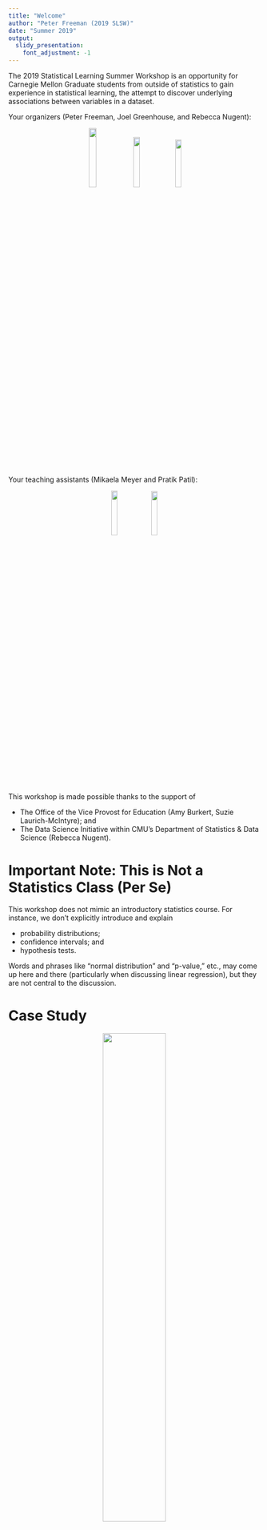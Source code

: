 ```yaml
---
title: "Welcome"
author: "Peter Freeman (2019 SLSW)"
date: "Summer 2019"
output: 
  slidy_presentation:
    font_adjustment: -1
---
```


The 2019 Statistical Learning Summer Workshop is an opportunity for Carnegie Mellon Graduate students from outside of statistics to gain experience in statistical learning, the attempt to discover underlying associations between variables in a dataset.

Your organizers (Peter Freeman, Joel Greenhouse, and Rebecca Nugent):

<center>![](http://www.stat.cmu.edu/~pfreeman/freeman.png){width=17.4%} ![](http://www.stat.cmu.edu/~pfreeman/greenhouse.png){width=16.05%} ![](http://www.stat.cmu.edu/~pfreeman/nugent.png){width=15.6%}</center>

Your teaching assistants (Mikaela Meyer and Pratik Patil):

<center>![](http://www.stat.cmu.edu/~pfreeman/meyer.png){width=15.1%} ![](http://www.stat.cmu.edu/~pfreeman/patil.png){width=15%}</center>

This workshop is made possible thanks to the support of

- The Office of the Vice Provost for Education (Amy Burkert, Suzie Laurich-McIntyre); and 
- The Data Science Initiative within CMU's Department of Statistics & Data Science (Rebecca Nugent).

Important Note: This is Not a Statistics Class (Per Se)
===

This workshop does not mimic an introductory statistics course. For instance, we don't explicitly introduce and explain

- probability distributions;
- confidence intervals; and
- hypothesis tests.

Words and phrases like "normal distribution" and "p-value," etc., may come up here and there (particularly when discussing linear regression), but they are not central to the discussion.

Case Study
===

<center>![](http://www.stat.cmu.edu/~pfreeman/first_light.100dpi.jpg){width=50%}</center>

(https://classic.sdss.org/gallery/gal_data.html)

The Research Question: how far away are the galaxies in images like these?

Statistically Stated: can we determine an informative association between the properties of galaxies extracted from images and their distances?

Case Study
===

The data for our particular dataset:

- 17 measurements for each of 3,419 galaxies
  + 4 measurements related to galaxy brightness at different wavelengths
  + 12 measurements of galaxy appearance (4 measurements each at 3 different wavelengths)
  + 1 measurement related to galaxy distance (called *redshift*)
  
The goal: to determine the association between the 16 *predictor variables* and the *response variable*: redshift.

```r
load(url("https://raw.githubusercontent.com/pefreeman/36-290/master/EXAMPLE_DATASETS/PHOTO_MORPH/photo_morph.Rdata"))
set.seed(404)
train = sample(nrow(predictors),0.7*nrow(predictors))
pred.train = predictors[train,]
pred.test  = predictors[-train,]
resp.train = response[train]
resp.test  = response[-train]
```

Case Study
===

We identify that redshift is a continuously valued, or *quantitative*, variable. Hence we will pursue regression.

A basic analysis workflow:

1. Build intuition about the data by examining the observed (or "empirical") distributions of variable values; this is exploratory data analysis.
2. Split the data into two sets: a set of galaxies that will be input into functions that help us learn the association (i.e., the training set), and a set of galaxies that we help us assess the quality of our modeled association.
3. Learn a variety of models, from the simple (linear regression) to the complex (e.g., random forest). Determine the one that provides the highest quality fits.
4. Interpret the model (if possible and if desired).
5. Publish!

Case Study
===

```r
out.lm = lm(resp.train~.,data=pred.train)
resp.pred = predict(out.lm,newdata=pred.test)
mse.lm = mean((resp.test-resp.pred)^2)         # MSE = 0.2912

if ( require(rpart) == FALSE ) {
  install.packages("rpart",repos="https://cloud.r-project.org")
  library(rpart)
}
out.tree = rpart(resp.train~.,data=pred.train)
resp.pred = predict(out.tree,newdata=pred.test)
mse.tree = mean((resp.test-resp.pred)^2)       # MSE = 0.2143

if ( require(randomForest) == FALSE ) {
  install.packages("randomForest",repos="https://cloud.r-project.org")
  library(randomForest)
}
set.seed(303)
out.rf = randomForest(resp.train~.,data=pred.train,importance=TRUE)
resp.pred = predict(out.rf,newdata=pred.test)
mse.rf = mean((resp.test-resp.pred)^2)         # MSE = 0.1552
```

<center>
| Model | Mean-Squared Error |
| ----- | ------------------ |
| Linear Regression | 0.2912 |
| Regression Tree   | 0.2143 |
| Random Forest     | 0.1552 |
</center>

This is but a subset of possible models: we could try improving the mean-squared error (a measure of the quality of the association) by choosing an informative subset of the variables; we could try other model classes like generalized additive models or boosting models; etc.

Conclusion: non-linear models such as random forest do a much better job at modeling the association between the
predictor variables and the redshift than linear regression!

Case Study
===

```r
if ( require(ggplot2) == FALSE ) {  
  install.packages("ggplot2",repos="https://cloud.r-project.org")
  library(ggplot2)
}
df.plot = data.frame(resp.test,resp.pred)
ggplot(data=df.plot,mapping=aes(x=resp.test,y=resp.pred)) + 
  geom_point() + geom_abline(intercept=0,slope=1,color="red") + xlab("Observed Redshift") + 
  ylab("Predicted Redshift") + xlim(0,6) + ylim(0,6)
```

Case Study
===

```r
if ( require(grid) == FALSE ) {  
  install.packages("grid",repos="https://cloud.r-project.org")
  library(grid)
}
ggVarImpPlot = function(importance,column=1,shiftFactor=10) {
  o = order(importance[,column])
  x = importance[o,column]
  var = rownames(importance)[o]

  n = length(x)
  y = (1:n)/(n+1)
  df = data.frame(x,y)
  
  xlabel = colnames(importance)[column]
  if ( xlabel == "%IncMSE") xlabel = "MSE: Percentage Increase"
  if ( xlabel == "IncNodePurity") xlabel = "Increase in Node Purity"
  if ( xlabel == "MeanDecreaseGini") xlabel = "Gini: Mean Decrease"
  if ( xlabel == "MeanDecreaseAccuracy") xlabel = "Accuracy: Mean Decrease"

  if ( require(ggplot2) == FALSE ) { stop("The ggplot2 package is required to execute this function.")}
  if ( require(grid)    == FALSE ) { stop("The grid package is required to execute this function.")}
  p = ggplot(data=df,mapping=aes(x=x,y=y)) + geom_point(size=2) + xlim(0,max(x)) + ylim(0,1) + xlab(xlabel) + 
    theme(axis.title.y=element_blank(),axis.text.y=element_blank(),axis.ticks.y=element_blank()) +
    theme(plot.margin=unit(c(1,1,1,2),"cm"))
  for ( ii in 1:n ) {
    p = p + 
      annotation_custom(grob = textGrob(label=var[ii]),ymin=y[ii],ymax=y[ii],
                        xmin=-max(x)/shiftFactor,xmax=-max(x)/shiftFactor) +
      geom_hline(yintercept=y[ii],linetype="dashed",color="red",size=0.3)
  }
  gt <- ggplot_gtable(ggplot_build(p))
  gt$layout$clip[gt$layout$name == "panel"] <- "off"
  grid.draw(gt)
  invisible(list(p=p,gt=gt))
}
ggVarImpPlot(importance(out.rf,shiftFactor=8))
```

Conclusion: brightness variables (`col` and `mag`) are more important predictor variables than variables summarizing galaxy appearance!

Project Datasets
===

Regression:

1. *Blog Posting*: how many comments will be made in the next 24 hours, given current conditions?
2. *Diamonds*: what is the price of a diamond, given its properties?
3. *Galaxy Mass*: what is the mass of a galaxy, given the strength of its emission lines?
4. *Forest Fire*: how much area will a forest fire consume, given initial conditions?
5. *House Value*: what is the price of a house, given location and other properties?

Classification:

1. *Civil War*: given conditions about a country, is it undergoing a civil war?
2. *Movements*: given information about a societal movement, can you predict if it was successful?
3. *Wine Quality*: given properties of a wine...does it taste `BAD` or `GOOD`?
